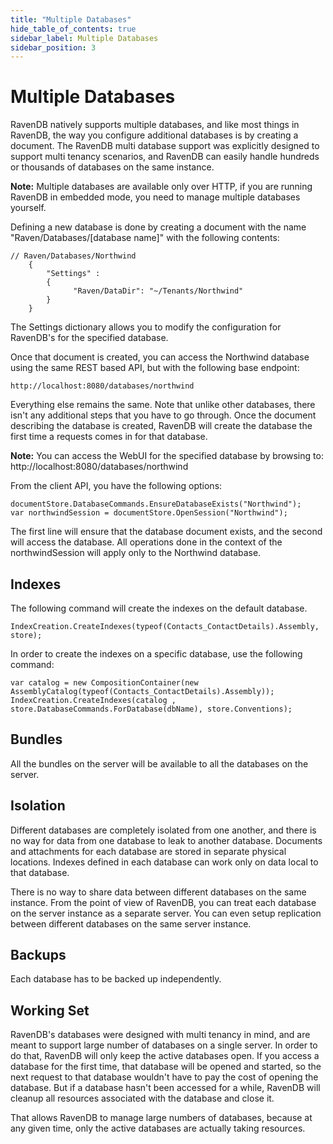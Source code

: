 ```yaml
---
title: "Multiple Databases"
hide_table_of_contents: true
sidebar_label: Multiple Databases
sidebar_position: 3
---
```



# Multiple Databases

RavenDB natively supports multiple databases, and like most things in RavenDB, the way you configure additional databases is by creating a document. The RavenDB multi database support was explicitly designed to support multi tenancy scenarios, and RavenDB can easily handle hundreds or thousands of databases on the same instance.

**Note:** Multiple databases are available only over HTTP, if you are running RavenDB in embedded mode, you need to manage multiple databases yourself.

Defining a new database is done by creating a document with the name "Raven/Databases/[database name]" with the following contents:

    
```
// Raven/Databases/Northwind
    {
        "Settings" : 
        { 
              "Raven/DataDir": "~/Tenants/Northwind"
        }
    }
```


The Settings dictionary allows you to modify the configuration for RavenDB's for the specified database.

Once that document is created, you can access the Northwind database using the same REST based API, but with the following base endpoint:

    http://localhost:8080/databases/northwind

Everything else remains the same. Note that unlike other databases, there isn't any additional steps that you have to go through. Once the document describing the database is created, RavenDB will create the database the first time a requests comes in for that database.

**Note:** You can access the WebUI for the specified database by browsing to: http://localhost:8080/databases/northwind

From the client API, you have the following options:

    documentStore.DatabaseCommands.EnsureDatabaseExists("Northwind");
    var northwindSession = documentStore.OpenSession("Northwind");

The first line will ensure that the database document exists, and the second will access the database. All operations done in the context of the northwindSession will apply only to the Northwind database.

## Indexes

The following command will create the indexes on the default database.

	IndexCreation.CreateIndexes(typeof(Contacts_ContactDetails).Assembly, store);

In order to create the indexes on a specific database, use the following command:

	var catalog = new CompositionContainer(new AssemblyCatalog(typeof(Contacts_ContactDetails).Assembly));		
	IndexCreation.CreateIndexes(catalog , store.DatabaseCommands.ForDatabase(dbName), store.Conventions);

## Bundles
All the bundles on the server will be available to all the databases on the server.

## Isolation
Different databases are completely isolated from one another, and there is no way for data from one database to leak to another database. Documents and attachments for each database are stored in separate physical locations. Indexes defined in each database can work only on data local to that database.

There is no way to share data between different databases on the same instance. From the point of view of RavenDB, you can treat each database on the server instance as a separate server. You can even setup replication between different databases on the same server instance.

## Backups
Each database has to be backed up independently.

## Working Set
RavenDB's databases were designed with multi tenancy in mind, and are meant to support large number of databases on a single server. In order to do that, RavenDB will only keep the active databases open. If you access a database for the first time, that database will be opened and started, so the next request to that database wouldn't have to pay the cost of opening the database. But if a database hasn't been accessed for a while, RavenDB will cleanup all resources associated with the database and close it.

That allows RavenDB to manage large numbers of databases, because at any given time, only the active databases are actually taking resources.